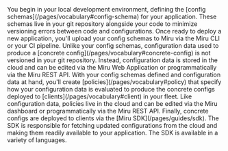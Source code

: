 <Steps>
  <Step title="Define Schemas">
    You begin in your local development environment, defining the [config schemas](/pages/vocabulary#config-schema) for your application. These schemas live in your git repository alongside your code to minimize versioning errors between code and configurations. Once ready to deploy a new application, you'll upload your config schemas to Miru via the Miru CLI or your CI pipeline.
  </Step>
  <Step title="Set Configuration Data">
    Unlike your config schemas, configuration data used to produce a [concrete config](/pages/vocabulary#concrete-config) is not versioned in your git repository. Instead, configuration data is stored in the cloud and can be edited via the Miru Web Application or programmatically via the Miru REST API.
  </Step>
  <Step title="Create Policies">
    With your config schemas defined and configuration data at hand, you'll create [policies](/pages/vocabulary#policy) that specify how your configuration data is evaluated to produce the concrete configs deployed to [clients](/pages/vocabulary#client) in your fleet. Like configuration data, policies live in the cloud and can be edited via the Miru dashboard or programmatically via the Miru REST API.
  </Step>
  <Step title="Deploy">
    Finally, concrete configs are deployed to clients via the [Miru SDK](/pages/guides/sdk). The SDK is responsible for fetching updated configurations from the cloud and making them readily available to your application. The SDK is available in a variety of languages.
  </Step>
</Steps>